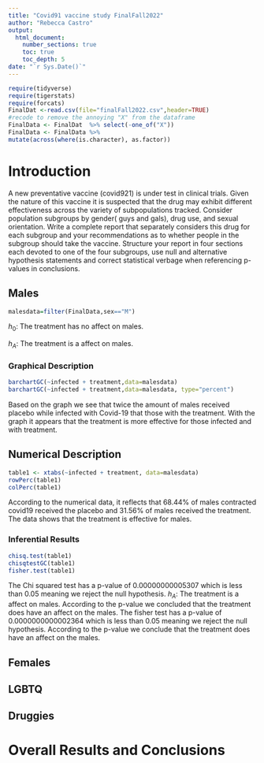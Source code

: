 ```yaml
---
title: "Covid91 vaccine study FinalFall2022"
author: "Rebecca Castro"
output: 
  html_document:
    number_sections: true
    toc: true
    toc_depth: 5
date: "`r Sys.Date()`" 
---
```


```r
require(tidyverse)
require(tigerstats)
require(forcats)
FinalDat <-read.csv(file="finalFall2022.csv",header=TRUE)
#recode to remove the annoying "X" from the dataframe
FinalData <- FinalDat  %>% select(-one_of("X"))
FinalData <- FinalData %>%
mutate(across(where(is.character), as.factor))
```

# Introduction

A new  preventative vaccine (covid921) is under test in clinical trials. Given the nature of this vaccine it is suspected that the drug may exhibit different effectiveness across the variety of subpopulations tracked. Consider population subgroups by gender( guys and gals), drug use, and sexual orientation. Write a complete report that separately considers this drug for each subgroup and your recommendations as to whether people in the subgroup should take the vaccine. Structure your report in four sections each devoted to one of the four subgroups, use null and alternative hypothesis statements and correct statistical verbage when referencing p-values in conclusions.

## Males
```r
malesdata=filter(FinalData,sex=="M")
```

$h_0$: The treatment has no affect on males.

$h_A$: The treatment is a affect on males.

### Graphical Description
```r
barchartGC(~infected + treatment,data=malesdata)
barchartGC(~infected + treatment,data=malesdata, type="percent")

```

Based on the graph we see that twice the amount of males received placebo while infected with Covid-19 that those with the treatment. With the graph it appears that the treatment is more effective for those infected and with treatment.

## Numerical Description

```r
table1 <- xtabs(~infected + treatment, data=malesdata)
rowPerc(table1)
colPerc(table1)
```
According to the numerical data, it reflects that 68.44% of males contracted covid19 received the placebo and 31.56% of males received the treatment. The data shows that the treatment is effective for males.

### Inferential Results

```r
chisq.test(table1)
chisqtestGC(table1)
fisher.test(table1)
```

The Chi squared test has a p-value of 0.00000000005307 which is less than 0.05 meaning we reject the null hypothesis. $h_A$: The treatment is a affect on males. According to the p-value we concluded that the treatment does have an affect on the males.
The fisher test has a p-value of 0.0000000000002364 which is less than 0.05 meaning we reject the null hypothesis. According to the p-value we conclude that the treatment does have an affect on the males.

## Females


## LGBTQ



## Druggies


# Overall Results and Conclusions